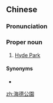 {{also|海德公园}}
==Chinese==
{{zh-forms|s=海德公园|type=112}}

===Pronunciation===
{{zh-pron
|m=Hǎidé Gōngyuán
|cat=n
}}

===Proper noun===
{{zh-noun}}

# [[Hyde Park]]

====Synonyms====
* {{zh-l|海特公園}}

[[zh:海德公園]]